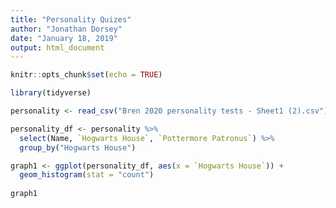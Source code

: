 ```yaml
---
title: "Personality Quizes"
author: "Jonathan Dorsey"
date: "January 18, 2019"
output: html_document
---
```


```r
knitr::opts_chunk$set(echo = TRUE)
```

```r

library(tidyverse)

personality <- read_csv("Bren 2020 personality tests - Sheet1 (2).csv")

personality_df <- personality %>%
  select(Name, `Hogwarts House`, `Pottermore Patronus`) %>%
  group_by("Hogwarts House")

graph1 <- ggplot(personality_df, aes(x = `Hogwarts House`)) +
  geom_histogram(stat = "count")
  
graph1

```

